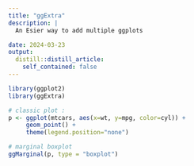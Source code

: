 ```yaml
---
title: "ggExtra"
description: |
  An Esier way to add multiple ggplots

date: 2024-03-23
output:
  distill::distill_article:
    self_contained: false
---
```




```r
library(ggplot2)
library(ggExtra)

# classic plot :
p <- ggplot(mtcars, aes(x=wt, y=mpg, color=cyl)) +
     geom_point() +
     theme(legend.position="none")

# marginal boxplot
ggMarginal(p, type = "boxplot")

```

